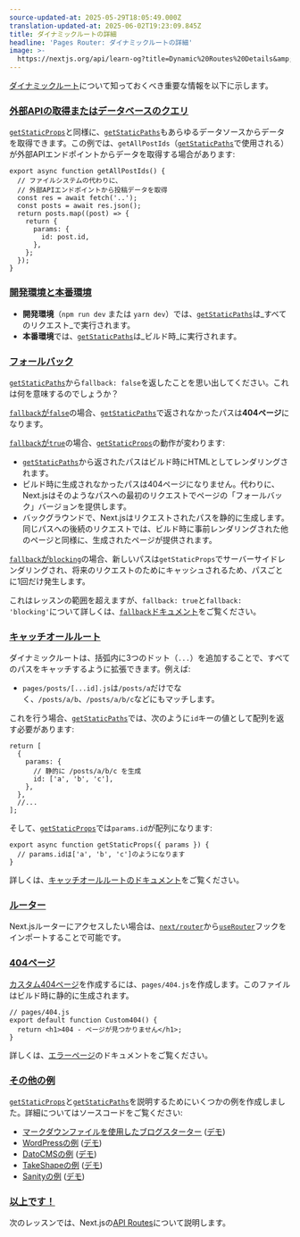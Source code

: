 ```yaml
---
source-updated-at: 2025-05-29T18:05:49.000Z
translation-updated-at: 2025-06-02T19:23:09.845Z
title: ダイナミックルートの詳細
headline: 'Pages Router: ダイナミックルートの詳細'
image: >-
  https://nextjs.org/api/learn-og?title=Dynamic%20Routes%20Details&amp;chapter=36
---
```


[ダイナミックルート](/docs/routing/dynamic-routes)について知っておくべき重要な情報を以下に示します。

### [外部APIの取得またはデータベースのクエリ](#fetch-external-api-or-query-database)

[`getStaticProps`](/docs/basic-features/data-fetching#getstaticprops-static-generation)と同様に、[`getStaticPaths`](/docs/basic-features/data-fetching#getstaticpaths-static-generation)もあらゆるデータソースからデータを取得できます。この例では、`getAllPostIds`（[`getStaticPaths`](/docs/basic-features/data-fetching#getstaticpaths-static-generation)で使用される）が外部APIエンドポイントからデータを取得する場合があります:

```
export async function getAllPostIds() {
  // ファイルシステムの代わりに、
  // 外部APIエンドポイントから投稿データを取得
  const res = await fetch('..');
  const posts = await res.json();
  return posts.map((post) => {
    return {
      params: {
        id: post.id,
      },
    };
  });
}
```

### [開発環境と本番環境](#development-vs-production)

*   **開発環境**（`npm run dev` または `yarn dev`）では、[`getStaticPaths`](/docs/basic-features/data-fetching#getstaticpaths-static-generation)は_すべてのリクエスト_で実行されます。
*   **本番環境**では、[`getStaticPaths`](/docs/basic-features/data-fetching#getstaticpaths-static-generation)は_ビルド時_に実行されます。

### [フォールバック](#fallback)

[`getStaticPaths`](/docs/basic-features/data-fetching#getstaticpaths-static-generation)から`fallback: false`を返したことを思い出してください。これは何を意味するのでしょうか？

[`fallback`が`false`](/docs/basic-features/data-fetching#fallback-false)の場合、[`getStaticPaths`](/docs/basic-features/data-fetching#getstaticpaths-static-generation)で返されなかったパスは**404ページ**になります。

[`fallback`が`true`](/docs/basic-features/data-fetching#fallback-true)の場合、[`getStaticProps`](/docs/basic-features/data-fetching#getstaticprops-static-generation)の動作が変わります:

*   [`getStaticPaths`](/docs/basic-features/data-fetching#getstaticpaths-static-generation)から返されたパスはビルド時にHTMLとしてレンダリングされます。
*   ビルド時に生成されなかったパスは404ページになりません。代わりに、Next.jsはそのようなパスへの最初のリクエストでページの「フォールバック」バージョンを提供します。
*   バックグラウンドで、Next.jsはリクエストされたパスを静的に生成します。同じパスへの後続のリクエストでは、ビルド時に事前レンダリングされた他のページと同様に、生成されたページが提供されます。

[`fallback`が`blocking`](/docs/basic-features/data-fetching#fallback-blocking)の場合、新しいパスは`getStaticProps`でサーバーサイドレンダリングされ、将来のリクエストのためにキャッシュされるため、パスごとに1回だけ発生します。

これはレッスンの範囲を超えますが、`fallback: true`と`fallback: 'blocking'`について詳しくは、[`fallback`ドキュメント](/docs/api-reference/data-fetching/get-static-paths#fallback-false)をご覧ください。

### [キャッチオールルート](#catch-all-routes)

ダイナミックルートは、括弧内に3つのドット（`...`）を追加することで、すべてのパスをキャッチするように拡張できます。例えば:

*   `pages/posts/[...id].js`は`/posts/a`だけでなく、`/posts/a/b`、`/posts/a/b/c`などにもマッチします。

これを行う場合、[`getStaticPaths`](/docs/basic-features/data-fetching#getstaticpaths-static-generation)では、次のように`id`キーの値として配列を返す必要があります:

```
return [
  {
    params: {
      // 静的に /posts/a/b/c を生成
      id: ['a', 'b', 'c'],
    },
  },
  //...
];
```

そして、[`getStaticProps`](/docs/basic-features/data-fetching#getstaticprops-static-generation)では`params.id`が配列になります:

```
export async function getStaticProps({ params }) {
  // params.idは['a', 'b', 'c']のようになります
}
```

詳しくは、[キャッチオールルートのドキュメント](/docs/routing/dynamic-routes#catch-all-routes)をご覧ください。

### [ルーター](#router)

Next.jsルーターにアクセスしたい場合は、[`next/router`](/docs/api-reference/next/router)から[`useRouter`](/docs/api-reference/next/router#userouter)フックをインポートすることで可能です。

### [404ページ](#404-pages)

[カスタム404ページ](/docs/advanced-features/custom-error-page#404-page)を作成するには、`pages/404.js`を作成します。このファイルはビルド時に静的に生成されます。

```
// pages/404.js
export default function Custom404() {
  return <h1>404 - ページが見つかりません</h1>;
}
```

詳しくは、[エラーページ](/docs/advanced-features/custom-error-page)のドキュメントをご覧ください。

### [その他の例](#more-examples)

[`getStaticProps`](/docs/basic-features/data-fetching#getstaticprops-static-generation)と[`getStaticPaths`](/docs/basic-features/data-fetching#getstaticpaths-static-generation)を説明するためにいくつかの例を作成しました。詳細についてはソースコードをご覧ください:

*   [マークダウンファイルを使用したブログスターター](https://github.com/vercel/next.js/tree/canary/examples/blog-starter) ([デモ](https://next-blog-starter.vercel.app/))
*   [WordPressの例](https://github.com/vercel/next.js/tree/canary/examples/cms-wordpress) ([デモ](https://next-blog-wordpress.vercel.app/))
*   [DatoCMSの例](https://github.com/vercel/next.js/tree/canary/examples/cms-datocms) ([デモ](https://next-blog-datocms.vercel.app/))
*   [TakeShapeの例](https://github.com/vercel/next.js/tree/canary/examples/cms-takeshape) ([デモ](https://next-blog-takeshape.vercel.app/))
*   [Sanityの例](https://github.com/vercel/next.js/tree/canary/examples/cms-sanity) ([デモ](https://next-blog-sanity.vercel.app/))

### [以上です！](#thats-it)

次のレッスンでは、Next.jsの[API Routes](/docs/api-routes/introduction)について説明します。